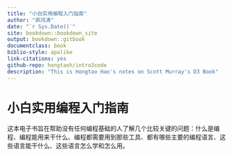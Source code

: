```yaml
--- 
title: "小白实用编程入门指南"
author: "郝鸿涛"
date: "`r Sys.Date()`"
site: bookdown::bookdown_site
output: bookdown::gitbook
documentclass: book
biblio-style: apalike
link-citations: yes
github-repo: hongtaoh/intro2code
description: "This is Hongtao Hao's notes on Scott Murray's D3 Book"
---
```


# 小白实用编程入门指南{-}

这本电子书旨在帮助没有任何编程基础的人了解几个比较关键的问题：什么是编程、编程能用来干什么、编程都需要用到那些工具、都有哪些主要的编程语言、这些语言能干什么、这些语言怎么学和怎么用。
